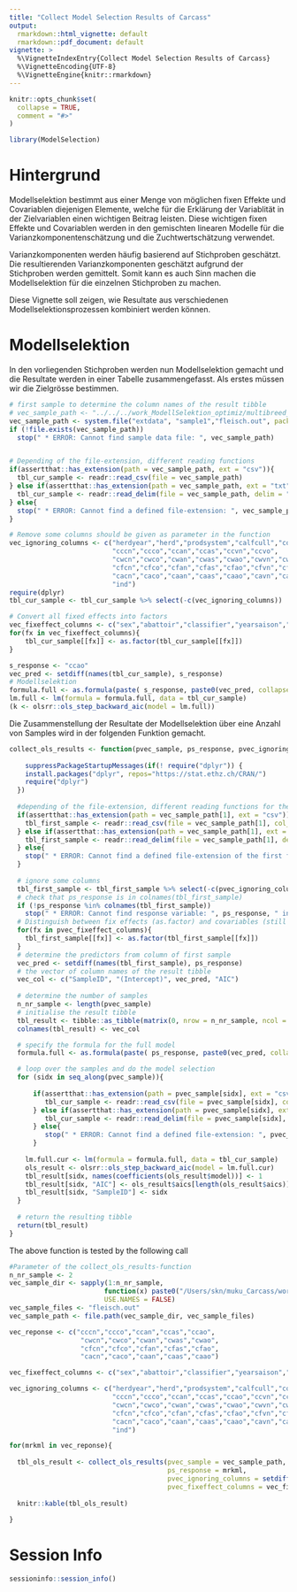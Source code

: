 ```yaml
---
title: "Collect Model Selection Results of Carcass"
output:
  rmarkdown::html_vignette: default
  rmarkdown::pdf_document: default
vignette: >
  %\VignetteIndexEntry{Collect Model Selection Results of Carcass}
  %\VignetteEncoding{UTF-8}
  %\VignetteEngine{knitr::rmarkdown}
---
```


```r
knitr::opts_chunk$set(
  collapse = TRUE,
  comment = "#>"
)
```

```r
library(ModelSelection)
```


# Hintergrund
Modellselektion bestimmt aus einer Menge von möglichen fixen Effekte und Covariablen diejenigen Elemente, welche für die Erklärung der Variablität in der Zielvariablen einen wichtigen Beitrag leisten. Diese wichtigen fixen Effekte und Covariablen werden in den gemischten linearen Modelle für die Varianzkomponentenschätzung und die Zuchtwertschätzung verwendet.

Varianzkomponenten werden häufig basierend auf Stichproben geschätzt. Die resultierenden Varianzkomponenten geschätzt aufgrund der Stichproben werden gemittelt. Somit kann es auch Sinn machen die Modellselektion für die einzelnen Stichproben zu machen.

Diese Vignette soll zeigen, wie Resultate aus verschiedenen Modellselektionsprozessen kombiniert werden können.


# Modellselektion
In den vorliegenden Stichproben werden nun Modellselektion gemacht und die Resultate werden in einer Tabelle zusammengefasst. Als erstes müssen wir die Zielgrösse bestimmen.  

```r
# first sample to determine the column names of the result tibble
# vec_sample_path <- "../../../work_ModellSelektion_optimiz/multibreed_optimize_ForModellSelektion/Sample1/fleisch.out"
vec_sample_path <- system.file("extdata", "sample1","fleisch.out", package = "ModelSelection")
if (!file.exists(vec_sample_path))
  stop(" * ERROR: Cannot find sample data file: ", vec_sample_path)


# Depending of the file-extension, different reading functions
if(assertthat::has_extension(path = vec_sample_path, ext = "csv")){
  tbl_cur_sample <- readr::read_csv(file = vec_sample_path)
} else if(assertthat::has_extension(path = vec_sample_path, ext = "txt") || assertthat::has_extension(path = vec_sample_path, ext = "out")){
  tbl_cur_sample <- readr::read_delim(file = vec_sample_path, delim = " ", col_types = readr::cols()) 
} else{
  stop(" * ERROR: Cannot find a defined file-extension: ", vec_sample_path)
}

# Remove some columns should be given as parameter in the function
vec_ignoring_columns <- c("herdyear","herd","prodsystem","calfcull","controlcull","ageVK","slaughterCategory","branding",
                          "cccn","ccco","ccan","ccas","ccvn","ccvo",
                          "cwcn","cwco","cwan","cwas","cwao","cwvn","cwvo",
                          "cfcn","cfco","cfan","cfas","cfao","cfvn","cfvo",
                          "cacn","caco","caan","caas","caao","cavn","cavo",
                          "ind")
require(dplyr)
tbl_cur_sample <- tbl_cur_sample %>% select(-c(vec_ignoring_columns))

# Convert all fixed effects into factors
vec_fixeffect_columns <- c("sex","abattoir","classifier","yearsaison","breedcomb","Effekt_HeterosisSumHet","Effekt_RekombinationSumRec")
for(fx in vec_fixeffect_columns){
    tbl_cur_sample[[fx]] <- as.factor(tbl_cur_sample[[fx]])
}

s_response <- "ccao"
vec_pred <- setdiff(names(tbl_cur_sample), s_response)
# Modellselektion
formula.full <- as.formula(paste( s_response, paste0(vec_pred, collapse = " + "), sep = " ~ "))
lm.full <- lm(formula = formula.full, data = tbl_cur_sample)
(k <- olsrr::ols_step_backward_aic(model = lm.full))
```

Die Zusammenstellung der Resultate der Modellselektion über eine Anzahl von Samples wird in der folgenden Funktion gemacht. 

```r
collect_ols_results <- function(pvec_sample, ps_response, pvec_ignoring_columns, pvec_fixeffect_columns){
  
    suppressPackageStartupMessages(if(! require("dplyr")) {
    install.packages("dplyr", repos="https://stat.ethz.ch/CRAN/")
    require("dplyr")
  })
  
  #depending of the file-extension, different reading functions for the first sample
  if(assertthat::has_extension(path = vec_sample_path[1], ext = "csv")){
    tbl_first_sample <- readr::read_csv(file = vec_sample_path[1], col_types = readr::cols())
  } else if(assertthat::has_extension(path = vec_sample_path[1], ext = "txt") || assertthat::has_extension(path = vec_sample_path, ext = "out")){
    tbl_first_sample <- readr::read_delim(file = vec_sample_path[1], delim = " ", col_types = readr::cols()) 
  } else{
    stop(" * ERROR: Cannot find a defined file-extension of the first file: ", vec_sample_path[1])
  }
  
  # ignore some columns
  tbl_first_sample <- tbl_first_sample %>% select(-c(pvec_ignoring_columns))
  # check that ps_response is in colnames(tbl_first_sample)
  if (!ps_response %in% colnames(tbl_first_sample))
    stop(" * ERROR: Cannot find response variable: ", ps_response, " in columnnames of first sample.")
  # Distinguish between fix effects (as.factor) and covariables (still numeric)
  for(fx in pvec_fixeffect_columns){
    tbl_first_sample[[fx]] <- as.factor(tbl_first_sample[[fx]])
  }
  # determine the predictors from column of first sample
  vec_pred <- setdiff(names(tbl_first_sample), ps_response)
  # the vector of column names of the result tibble
  vec_col <- c("SampleID", "(Intercept)", vec_pred, "AIC")
  
  # determine the number of samples
  n_nr_sample <- length(pvec_sample)
  # initialise the result tibble
  tbl_result <- tibble::as_tibble(matrix(0, nrow = n_nr_sample, ncol = length(vec_col)))
  colnames(tbl_result) <- vec_col

  # specify the formula for the full model
  formula.full <- as.formula(paste( ps_response, paste0(vec_pred, collapse = " + "), sep = " ~ "))

  # loop over the samples and do the model selection
  for (sidx in seq_along(pvec_sample)){
    
      if(assertthat::has_extension(path = pvec_sample[sidx], ext = "csv")){
         tbl_cur_sample <- readr::read_csv(file = pvec_sample[sidx], col_types = readr::cols())
      } else if(assertthat::has_extension(path = pvec_sample[sidx], ext = "txt") || assertthat::has_extension(path = vec_sample_path, ext = "out")){
         tbl_cur_sample <- readr::read_delim(file = pvec_sample[sidx], delim = " ", col_types = readr::cols()) 
      } else{
         stop(" * ERROR: Cannot find a defined file-extension: ", pvec_sample[sidx])
      }
    
    lm.full.cur <- lm(formula = formula.full, data = tbl_cur_sample)
    ols_result <- olsrr::ols_step_backward_aic(model = lm.full.cur)
    tbl_result[sidx, names(coefficients(ols_result$model))] <- 1
    tbl_result[sidx, "AIC"] <- ols_result$aics[length(ols_result$aics)]
    tbl_result[sidx, "SampleID"] <- sidx
  }
  
  # return the resulting tibble    
  return(tbl_result)  
}
```

The above function is tested by the following call

```r
#Parameter of the collect_ols_results-function
n_nr_sample <- 2
vec_sample_dir <- sapply(1:n_nr_sample, 
                        function(x) paste0("/Users/skn/muku_Carcass/work_ModellSelektion_optimiz/multibreed_optimize_ForModellSelektion/Sample", x, collapse = ""), 
                        USE.NAMES = FALSE)
vec_sample_files <- "fleisch.out"
vec_sample_path <- file.path(vec_sample_dir, vec_sample_files)

vec_reponse <- c("cccn","ccco","ccan","ccas","ccao",
                  "cwcn","cwco","cwan","cwas","cwao",
                  "cfcn","cfco","cfan","cfas","cfao",
                  "cacn","caco","caan","caas","caao")

vec_fixeffect_columns <- c("sex","abattoir","classifier","yearsaison","breedcomb","Effekt_HeterosisSumHet","Effekt_RekombinationSumRec")

vec_ignoring_columns <- c("herdyear","herd","prodsystem","calfcull","controlcull","ageVK","slaughterCategory","branding",
                          "cccn","ccco","ccan","ccas","ccao","ccvn","ccvo",
                          "cwcn","cwco","cwan","cwas","cwao","cwvn","cwvo",
                          "cfcn","cfco","cfan","cfas","cfao","cfvn","cfvo",
                          "cacn","caco","caan","caas","caao","cavn","cavo",
                          "ind")
```


```r
for(mrkml in vec_reponse){
  
  tbl_ols_result <- collect_ols_results(pvec_sample = vec_sample_path,
                                        ps_response = mrkml, 
                                        pvec_ignoring_columns = setdiff(vec_ignoring_columns, mrkml), 
                                        pvec_fixeffect_columns = vec_fixeffect_columns)
  
  knitr::kable(tbl_ols_result)
  
}

```


# Session Info
```r
sessioninfo::session_info()
```

